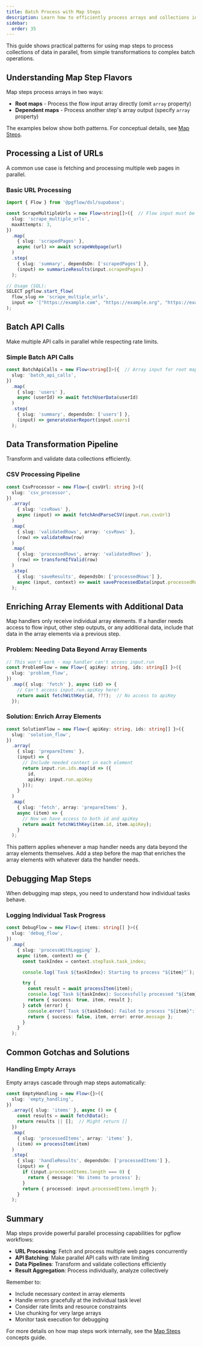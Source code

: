 ```yaml
---
title: Batch Process with Map Steps
description: Learn how to efficiently process arrays and collections in parallel using pgflow's map steps
sidebar:
  order: 35
---
```



This guide shows practical patterns for using map steps to process collections of data in parallel, from simple transformations to complex batch operations.

## Understanding Map Step Flavors

Map steps process arrays in two ways:

- **Root maps** - Process the flow input array directly (omit `array` property)
- **Dependent maps** - Process another step's array output (specify `array` property)

The examples below show both patterns. For conceptual details, see [Map Steps](/concepts/map-steps/).

## Processing a List of URLs

A common use case is fetching and processing multiple web pages in parallel.

### Basic URL Processing

```typescript
import { Flow } from '@pgflow/dsl/supabase';

const ScrapeMultipleUrls = new Flow<string[]>({  // Flow input must be array for root map
  slug: 'scrape_multiple_urls',
  maxAttempts: 3,
})
  .map(
    { slug: 'scrapedPages' },
    async (url) => await scrapeWebpage(url)
  )
  .step(
    { slug: 'summary', dependsOn: ['scrapedPages'] },
    (input) => summarizeResults(input.scrapedPages)
  );

// Usage (SQL):
SELECT pgflow.start_flow(
  flow_slug => 'scrape_multiple_urls',
  input => '["https://example.com", "https://example.org", "https://example.net"]'::jsonb
);
```


## Batch API Calls

Make multiple API calls in parallel while respecting rate limits.

### Simple Batch API Calls

```typescript
const BatchApiCalls = new Flow<string[]>({  // Array input for root map
  slug: 'batch_api_calls',
})
  .map(
    { slug: 'users' },
    async (userId) => await fetchUserData(userId)
  )
  .step(
    { slug: 'summary', dependsOn: ['users'] },
    (input) => generateUserReport(input.users)
  );
```


## Data Transformation Pipeline

Transform and validate data collections efficiently.

### CSV Processing Pipeline

```typescript
const CsvProcessor = new Flow<{ csvUrl: string }>({
  slug: 'csv_processor',
})
  .array(
    { slug: 'csvRows' },
    async (input) => await fetchAndParseCSV(input.run.csvUrl)
  )
  .map(
    { slug: 'validatedRows', array: 'csvRows' },
    (row) => validateRow(row)
  )
  .map(
    { slug: 'processedRows', array: 'validatedRows' },
    (row) => transformIfValid(row)
  )
  .step(
    { slug: 'saveResults', dependsOn: ['processedRows'] },
    async (input, context) => await saveProcessedData(input.processedRows, context)
  );
```

## Enriching Array Elements with Additional Data

Map handlers only receive individual array elements. If a handler needs access to flow input, other step outputs, or any additional data, include that data in the array elements via a previous step.

### Problem: Needing Data Beyond Array Elements

```typescript "apiKey: string" del="id, ???" del="(id)"
// This won't work - map handler can't access input.run
const ProblemFlow = new Flow<{ apiKey: string, ids: string[] }>({
  slug: 'problem_flow',
})
  .map({ slug: 'fetch' }, async (id) => {
    // Can't access input.run.apiKey here!
    return await fetchWithKey(id, ???);  // No access to apiKey
  });
```

### Solution: Enrich Array Elements

```typescript ins={4-13} ins="item.id, item.apiKey" ins="(item)"
const SolutionFlow = new Flow<{ apiKey: string, ids: string[] }>({
  slug: 'solution_flow',
})
  .array(
    { slug: 'prepareItems' },
    (input) => {
      // Include needed context in each element
      return input.run.ids.map(id => ({
        id,
        apiKey: input.run.apiKey
      }));
    }
  )
  .map(
    { slug: 'fetch', array: 'prepareItems' },
    async (item) => {
      // Now we have access to both id and apiKey
      return await fetchWithKey(item.id, item.apiKey);
    }
  );
```

This pattern applies whenever a map handler needs any data beyond the array elements themselves. Add a step before the map that enriches the array elements with whatever data the handler needs.

## Debugging Map Steps

When debugging map steps, you need to understand how individual tasks behave.

### Logging Individual Task Progress

```typescript
const DebugFlow = new Flow<{ items: string[] }>({
  slug: 'debug_flow',
})
  .map(
    { slug: 'processWithLogging' },
    async (item, context) => {
      const taskIndex = context.stepTask.task_index;

      console.log(`Task ${taskIndex}: Starting to process "${item}"`);

      try {
        const result = await processItem(item);
        console.log(`Task ${taskIndex}: Successfully processed "${item}"`);
        return { success: true, item, result };
      } catch (error) {
        console.error(`Task ${taskIndex}: Failed to process "${item}":`, error);
        return { success: false, item, error: error.message };
      }
    }
  );
```

## Common Gotchas and Solutions

### Handling Empty Arrays

Empty arrays cascade through map steps automatically:

```typescript
const EmptyHandling = new Flow<{}>({
  slug: 'empty_handling',
})
  .array({ slug: 'items' }, async () => {
    const results = await fetchData();
    return results || [];  // Might return []
  })
  .map(
    { slug: 'processedItems', array: 'items' },
    (item) => processItem(item)
  )
  .step(
    { slug: 'handleResults', dependsOn: ['processedItems'] },
    (input) => {
      if (input.processedItems.length === 0) {
        return { message: 'No items to process' };
      }
      return { processed: input.processedItems.length };
    }
  );
```

## Summary

Map steps provide powerful parallel processing capabilities for pgflow workflows:

- **URL Processing**: Fetch and process multiple web pages concurrently
- **API Batching**: Make parallel API calls with rate limiting
- **Data Pipelines**: Transform and validate collections efficiently
- **Result Aggregation**: Process individually, analyze collectively

Remember to:
- Include necessary context in array elements
- Handle errors gracefully at the individual task level
- Consider rate limits and resource constraints
- Use chunking for very large arrays
- Monitor task execution for debugging

For more details on how map steps work internally, see the [Map Steps](/concepts/map-steps/) concepts guide.

